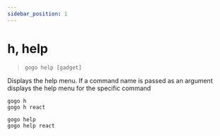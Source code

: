 ```yaml
---
sidebar_position: 1
---
```



# h, help

> `gogo help [gadget]`

Displays the help menu. If a command name is passed as an argument
displays the help menu for the specific command

<Tabs>
  <TabItem value="h" label="h" default>

    gogo h
    gogo h react
  </TabItem>

  <TabItem value="help" label="help">

    gogo help
    gogo help react
  </TabItem>
</Tabs>
